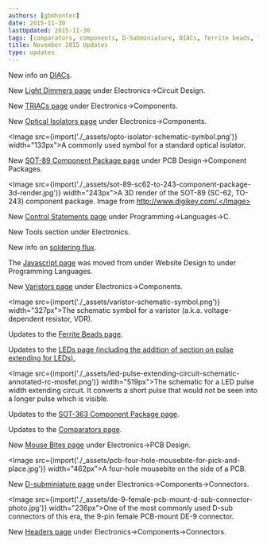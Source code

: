 ```yaml
---
authors: [gbmhunter]
date: 2015-11-30
lastUpdated: 2015-11-30
tags: [comparators, components, D-Subminiature, DIACs, ferrite beads, flux, isolators, LEDs, mouse bites, package, pulse extending, SOT-363, SOT-89, triacs, varistors]
title: November 2015 Updates
type: updates
---
```


New info on [DIACs](/electronics/components/diodes/).

New [Light Dimmers page](/electronics/circuit-design/light-dimmers) under Electronics->Circuit Design.

New [TRIACs page](/electronics/components/triacs) under Electronics->Components.

New [Optical Isolators page](/electronics/components/optical-isolators) under Electronics->Components.  

<Image src={import('./_assets/opto-isolator-schematic-symbol.png')} width="133px">A commonly used symbol for a standard optical isolator.</Image>  

New [SOT-89 Component Package page](/pcb-design/component-packages/sot-89-component-package) under PCB Design->Component Packages.  

<Image src={import('./_assets/sot-89-sc62-to-243-component-package-3d-render.jpg')} width="243px">A 3D render of the SOT-89 (SC-62, TO-243) component package. Image from http://www.digikey.com/.</Image>  

New [Control Statements page](/programming/languages/c/control-statements) under Programming->Languages->C.

New Tools section under Electronics.

New info on [soldering flux](/electronics/tools/).

The [Javascript page](/programming/languages/javascript) was moved from under Website Design to under Programming Languages.

New [Varistors page](/electronics/components/varistors-vdrs/) under Electronics->Components.  

<Image src={import('./_assets/varistor-schematic-symbol.png')} width="327px">The schematic symbol for a varistor (a.k.a. voltage-dependent resistor, VDR).</Image>  

Updates to the [Ferrite Beads page](/electronics/components/ferrite-beads).

Updates to the [LEDs page (including the addition of section on pulse extending for LEDs).](/electronics/components/diodes/light-emitting-diodes-leds/)

<Image src={import('./_assets/led-pulse-extending-circuit-schematic-annotated-rc-mosfet.png')} width="519px">The schematic for a LED pulse width extending circuit. It converts a short pulse that would not be seen into a longer pulse which is visible.</Image>

Updates to the [SOT-363 Component Package page](/pcb-design/component-packages/sot-363-component-package).

Updates to the [Comparators page](/electronics/components/comparators).

New [Mouse Bites page](/pcb-design/mouse-bites) under Electronics->PCB Design.

<Image src={import('./_assets/pcb-four-hole-mousebite-for-pick-and-place.jpg')} width="462px">A four-hole mousebite on the side of a PCB.</Image>  

New [D-subminiature page](/electronics/components/connectors/d-subminiature-d-sub-connectors/) under Electronics->Components->Connectors.

<Image src={import('./_assets/de-9-female-pcb-mount-d-sub-connector-photo.jpg')} width="236px">One of the most commonly used D-sub connectors of this era, the 9-pin female PCB-mount DE-9 connector.</Image>  

New [Headers page](/electronics/components/connectors/headers) under Electronics->Components->Connectors.
